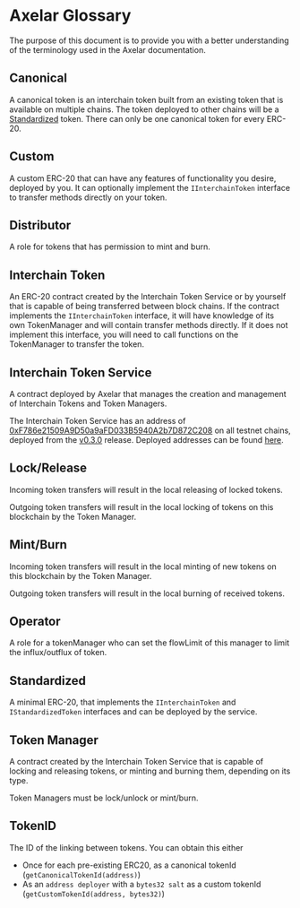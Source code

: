 # Axelar Glossary

The purpose of this document is to provide you with a better understanding of the terminology used in the Axelar documentation. 

## Canonical
A canonical token is an interchain token built from an existing token that is available on multiple chains. The token deployed to other chains will be a [Standardized](#standardized) token. There can only be one canonical token for every ERC-20.

## Custom
A custom ERC-20 that can have any features of functionality you desire, deployed by you. It can optionally implement the `IInterchainToken` interface to transfer methods directly on your token.

## Distributor
A role for tokens that has permission to mint and burn.

## Interchain Token
An ERC-20 contract created by the Interchain Token Service or by yourself that is capable of being transferred between block chains. If the contract implements the `IInterchainToken` interface, it will have knowledge of its own TokenManager and will contain transfer methods directly. If it does not implement this interface, you will need to call functions on the TokenManager to transfer the token.

## Interchain Token Service
A contract deployed by Axelar that manages the creation and management of Interchain Tokens and Token Managers.

The Interchain Token Service has an address of [0xF786e21509A9D50a9aFD033B5940A2b7D872C208](https://goerli.etherscan.io/address/0xF786e21509A9D50a9aFD033B5940A2b7D872C208) on all testnet chains,
deployed from the [v0.3.0](https://github.com/axelarnetwork/interchain-token-service/releases/tag/v0.3.0) release. Deployed addresses can be found [here](https://github.com/axelarnetwork/axelar-contract-deployments/blob/main/info/testnet.json).

## Lock/Release
Incoming token transfers will result in the local releasing of locked tokens.

Outgoing token transfers will result in the local locking of tokens on this blockchain by the Token Manager.

## Mint/Burn
Incoming token transfers will result in the local minting of new tokens on this blockchain by the Token Manager.

Outgoing token transfers will result in the local burning of received tokens.

## Operator
A role for a tokenManager who can set the flowLimit of this manager to limit the influx/outflux of token. 

## Standardized
A minimal ERC-20, that implements the `IInterchainToken` and `IStandardizedToken` interfaces and can be deployed by the service. 

## Token Manager
A contract created by the Interchain Token Service that is capable of locking and releasing tokens, or minting and burning them, depending on its type.

Token Managers must be lock/unlock or mint/burn.

## TokenID 
The ID of the linking between tokens. You can obtain this either
* Once for each pre-existing ERC20, as a canonical tokenId (`getCanonicalTokenId(address)`)
* As an `address deployer` with a `bytes32 salt` as a custom tokenId (`getCustomTokenId(address, bytes32)`)






